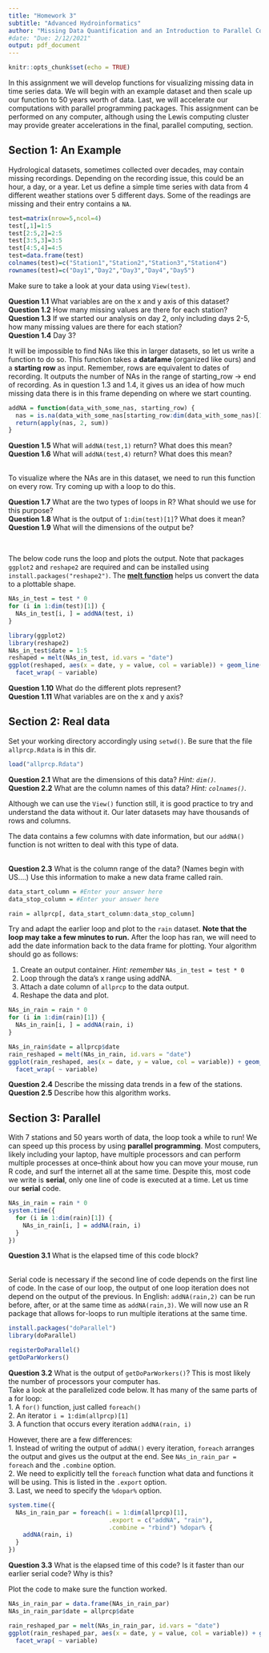 ---
title: "Homework 3"
subtitle: "Advanced Hydroinformatics"
author: "Missing Data Quantification and an Introduction to Parallel Computing"
#date: "Due: 2/12/2021"
output: pdf_document
---

```{r setup, include=FALSE, eval=FALSE}
knitr::opts_chunk$set(echo = TRUE)
```

In this assignment we will develop functions for visualizing missing data in time series data. We will begin with an example dataset and then scale up our function to 50 years worth of data. Last, we will accelerate our computations with parallel programming packages. This assignment can be performed on any computer, although using the Lewis computing cluster may provide greater accelerations in the final, parallel computing, section.

## Section 1: An Example

Hydrological datasets, sometimes collected over decades, may contain missing recordings. Depending on the recording issue, this could be an hour, a day, or a year. Let us define a simple time series with data from 4 different weather stations over 5 different days. Some of the readings are missing and their entry contains a `NA`.

```{r}
test=matrix(nrow=5,ncol=4)
test[,1]=1:5
test[2:5,2]=2:5
test[3:5,3]=3:5
test[4:5,4]=4:5
test=data.frame(test)
colnames(test)=c("Station1","Station2","Station3","Station4")
rownames(test)=c("Day1","Day2","Day3","Day4","Day5")
```

Make sure to take a look at your data using `View(test)`.  
  
**Question 1.1** What variables are on the x and y axis of this dataset?  
**Question 1.2** How many missing values are there for each station?  
**Question 1.3** If we started our analysis on day 2, only including days 2-5, how many missing values are there for each station?  
**Question 1.4** Day 3?  

It will be impossible to find NAs like this in larger datasets, so let us write a function to do so. This function takes a **datafame** (organized like ours) and a **starting row** as input. Remember, rows are equivalent to dates of recording. It outputs the number of NAs in the range of starting_row -> end of recording. As in question 1.3 and 1.4, it gives us an idea of how much missing data there is in this frame depending on where we start counting.

```{r}
addNA = function(data_with_some_nas, starting_row) {
  nas = is.na(data_with_some_nas[starting_row:dim(data_with_some_nas)[1], ])
  return(apply(nas, 2, sum))
}
```

**Question 1.5** What will `addNA(test,1)` return? What does this mean?  
**Question 1.6** What will `addNA(test,4)` return? What does this mean?  
&nbsp;

To visualize where the NAs are in this dataset, we need to run this function on every row. Try coming up with a loop to do this.

**Question 1.7** What are the two types of loops in R? What should we use for this purpose?  
**Question 1.8** What is the output of `1:dim(test)[1]`? What does it mean?  
**Question 1.9** What will the dimensions of the output be?  

&nbsp;

The below code runs the loop and plots the output. Note that packages `ggplot2` and `reshape2` are required and can be installed using `install.packages("reshape2")`. The [**melt function**](https://www.r-bloggers.com/2012/04/melt/) helps us convert the data to a plottable shape.

```{r, eval=FALSE}
NAs_in_test = test * 0
for (i in 1:dim(test)[1]) {
  NAs_in_test[i, ] = addNA(test, i)
}

library(ggplot2)
library(reshape2)
NAs_in_test$date = 1:5
reshaped = melt(NAs_in_test, id.vars = "date")
ggplot(reshaped, aes(x = date, y = value, col = variable)) + geom_line() +
  facet_wrap( ~ variable)
```

**Question 1.10** What do the different plots represent?  
**Question 1.11** What variables are on the x and y axis? 

## Section 2: Real data

Set your working directory accordingly using `setwd()`. Be sure that the file `allprcp.Rdata` is in this dir.
```{r}
load("allprcp.Rdata")
```
**Question 2.1** What are the dimensions of this data? *Hint: `dim()`.*  
**Question 2.2** What are the column names of this data? *Hint: `colnames()`.* 
&nbsp;

Although we can use the `View()` function still, it is good practice to try and understand the data without it. Our later datasets may have thousands of rows and columns.
&nbsp;

The data contains a few columns with date information, but our `addNA()` function is not written to deal with this type of data.  
&nbsp;

**Question 2.3** What is the column range of the data? (Names begin with US....) Use this information to make a new data frame called rain.
```{r, eval=FALSE}
data_start_column = #Enter your answer here
data_stop_column = #Enter your answer here

rain = allprcp[, data_start_column:data_stop_column]
```
Try and adapt the earlier loop and plot to the `rain` dataset. **Note that the loop may take a few minutes to run.** After the loop has ran, we will need to add the date information back to the data frame for plotting. Your algorithm should go as follows:  

1. Create an output container. *Hint: remember* `NAs_in_test = test * 0`
2. Loop through the data's x range using addNA.
3. Attach a date column of `allprcp` to the data output.
4. Reshape the data and plot.

```{r, eval=FALSE}
NAs_in_rain = rain * 0
for (i in 1:dim(rain)[1]) {
  NAs_in_rain[i, ] = addNA(rain, i)
}

NAs_in_rain$date = allprcp$date
rain_reshaped = melt(NAs_in_rain, id.vars = "date")
ggplot(rain_reshaped, aes(x = date, y = value, col = variable)) + geom_line() +
  facet_wrap( ~ variable)
```

**Question 2.4** Describe the missing data trends in a few of the stations.  
**Question 2.5** Describe how this algorithm works.

## Section 3: Parallel

With 7 stations and 50 years worth of data, the loop took a while to run! We can speed up this process by using **parallel programming**. Most computers, likely including your laptop, have multiple processors and can perform multiple processes at once--think about how you can move your mouse, run R code, and surf the internet all at the same time. Despite this, most code we write is **serial**, only one line of code is executed at a time. Let us time our **serial** code.
```{r, eval=FALSE}
NAs_in_rain = rain * 0
system.time({
  for (i in 1:dim(rain)[1]) {
    NAs_in_rain[i, ] = addNA(rain, i)
  }
})
```
**Question 3.1** What is the elapsed time of this code block?  
&nbsp;

Serial code is necessary if the second line of code depends on the first line of code. In the case of our loop, the output of one loop iteration does not depend on the output of the previous. In English: `addNA(rain,2)` can be run before, after, or at the same time as `addNA(rain,3)`. We will now use an R package that allows for-loops to run multiple iterations at the same time. 
```{r, eval=FALSE}
install.packages("doParallel")
library(doParallel)

registerDoParallel()
getDoParWorkers()
```
**Question 3.2** What is the output of `getDoParWorkers()`? This is most likely the number of processors your computer has.  
Take a look at the parallelized code below. It has many of the same parts of a for loop:  
1. A `for()` function, just called `foreach()`  
2. An iterator `i = 1:dim(allprcp)[1]`  
3. A function that occurs every iteration `addNA(rain, i)` 
&nbsp;

However, there are a few differences:  
1. Instead of writing the output of `addNA()` every iteration, `foreach` arranges the output and gives us the output at the end. See `NAs_in_rain_par = foreach` and the `.combine` option.  
2. We need to explicitly tell the `foreach` function what data and functions it will be using. This is listed in the `.export` option.  
3. Last, we need to specify the `%dopar%` option.  
```{r, eval=FALSE}
system.time({
  NAs_in_rain_par = foreach(i = 1:dim(allprcp)[1], 
                            .export = c("addNA", "rain"), 
                            .combine = "rbind") %dopar% {
    addNA(rain, i)
  }
})
```

**Question 3.3** What is the elapsed time of this code? Is it faster than our earlier serial code? Why is this?

Plot the code to make sure the function worked.
```{r, eval=FALSE}
NAs_in_rain_par = data.frame(NAs_in_rain_par)
NAs_in_rain_par$date = allprcp$date

rain_reshaped_par = melt(NAs_in_rain_par, id.vars = "date")
ggplot(rain_reshaped_par, aes(x = date, y = value, col = variable)) + geom_line() +
  facet_wrap( ~ variable)
```

